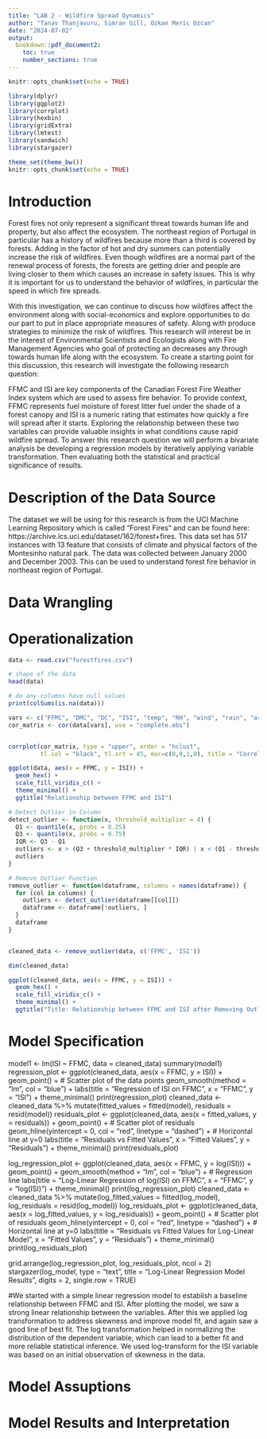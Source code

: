 ```yaml
---
title: "LAB 2 - Wildfire Spread Dynamics"
author: "Tanav Thanjavuru, Simran Gill, Ozkan Meric Ozcan"
date: "2024-07-02"
output:
  bookdown::pdf_document2:
    toc: true
    number_sections: true
---
```



\newpage
\setcounter{page}{1}

```r
knitr::opts_chunk$set(echo = TRUE)
```

```r
library(dplyr)
library(ggplot2)
library(corrplot)
library(hexbin)
library(gridExtra)
library(lmtest)
library(sandwich)
library(stargazer)

theme_set(theme_bw())
knitr::opts_chunk$set(echo = TRUE)
```



# Introduction
Forest fires not only represent a significant threat towards human life and property, but also affect the ecosystem. The northeast region of Portugal in particular has a history of wildfires because more than a third is covered by forests. Adding in the factor of hot and dry summers can potentially increase the risk of wildfires\footnote{The Subday Times. "Portugal wildfires: what to expect if you’re travelling in summer 2024" (2024).}. Even though wildfires are a normal part of the renewal process of forests, the forests are getting drier and people are living closer to them which causes an increase in safety issues\footnote{National Geographic. "How to live with mega-fires? Portugal’s feral forests may hold the secret" (2019).}. This is why it is important for us to understand the behavior of wildfires, in particular the speed in which fire spreads. 

With this investigation, we can continue to discuss how wildfires affect the environment along with social-economics and explore opportunities to do our part to put in place appropriate measures of safety. Along with produce strategies to minimize the risk of wildfires. This research will interest be in the interest of Environmental Scientists and Ecologists along with Fire Management Agencies who goal of protecting an decreases any through towards human life along with the ecosystem. To create a starting point for this discussion, this research will investigate the following research question:

\begin{quote}
  \textit{What is the relationship between Fine Fuel Moisture Code (FFMC) and Initial Spread Index (ISI) in understanding wildfire spread dynamics in the northeast region of Portugal?}
\end{quote}

FFMC and ISI are key components of the Canadian Forest Fire Weather Index system which are used to assess fire behavior. To provide context, FFMC represents fuel moisture of forest litter fuel under the shade of a forest canopy and ISI is a numeric rating that estimates how quickly a fire will spread after it starts. Exploring the relationship between these two variables can provide valuable insights in what conditions cause rapid wildfire spread. To answer this research question we will perform a bivariate analysis be developing a regression models by iteratively applying variable transformation. Then evaluating both the statistical and practical significance of results.

# Description of the Data Source
The dataset we will be using for this research is from the UCI Machine Learning Repository which is called "Forest Fires" and can be found here: https://archive.ics.uci.edu/dataset/162/forest+fires. This data set has 517 instances with 13 feature that consists of climate and physical factors of the Montesinho natural park. The data was collected between January 2000 and December 2003. This can be used to understand forest fire behavior in northeast region of Portugal. 

# Data Wrangling 

# Operationalization

```r
data <- read.csv("forestfires.csv")

# shape of the data 
head(data)
```

```r
# do any columns have null values 
print(colSums(is.na(data)))
```
```r
vars <- c("FFMC", "DMC", "DC", "ISI", "temp", "RH", "wind", "rain", "area")
cor_matrix <- cor(data[vars], use = "complete.obs")


corrplot(cor_matrix, type = "upper", order = "hclust",
         tl.col = "black", tl.srt = 45, mar=c(0,0,1,0), title = "Correlation Matrix of Forest Fire Variables")

```
```r
ggplot(data, aes(x = FFMC, y = ISI)) +
  geom_hex() +               
  scale_fill_viridis_c() + 
  theme_minimal() +
  ggtitle("Relationship between FFMC and ISI")
```
```r
# Detect Outlier in Column 
detect_outlier <- function(x, threshold_multiplier = 4) {
  Q1 <- quantile(x, probs = 0.25)
  Q3 <- quantile(x, probs = 0.75)
  IQR <- Q3 - Q1
  outliers <- x > (Q3 + threshold_multiplier * IQR) | x < (Q1 - threshold_multiplier * IQR)
  outliers
}

# Remove Outlier Function 
remove_outlier <- function(dataframe, columns = names(dataframe)) {
  for (col in columns) {
    outliers <- detect_outlier(dataframe[[col]])
    dataframe <- dataframe[!outliers, ]
  }
  dataframe
}


cleaned_data <- remove_outlier(data, c('FFMC', 'ISI')) 

dim(cleaned_data)
```
```r
ggplot(cleaned_data, aes(x = FFMC, y = ISI)) +
  geom_hex() +               
  scale_fill_viridis_c() +   
  theme_minimal() + 
  ggtitle("Title: Relationship between FFMC and ISI after Removing Outliers")
```

# Model Specification


model1 <- lm(ISI ~ FFMC, data = cleaned_data)
summary(model1)
regression_plot <- ggplot(cleaned_data, aes(x = FFMC, y = ISI)) +
  geom_point() +  # Scatter plot of the data points
  geom_smooth(method = "lm", col = "blue") +
  labs(title = "Regression of ISI on FFMC", x = "FFMC", y = "ISI") +
  theme_minimal()
print(regression_plot)
cleaned_data <- cleaned_data %>%
  mutate(fitted_values = fitted(model),
         residuals = resid(model))
residuals_plot <- ggplot(cleaned_data, aes(x = fitted_values, y = residuals)) +
  geom_point() +  # Scatter plot of residuals
  geom_hline(yintercept = 0, col = "red", linetype = "dashed") +  # Horizontal line at y=0
  labs(title = "Residuals vs Fitted Values", x = "Fitted Values", y = "Residuals") +
  theme_minimal()
print(residuals_plot)


log_regression_plot <- ggplot(cleaned_data, aes(x = FFMC, y = log(ISI))) +
  geom_point() + 
  geom_smooth(method = "lm", col = "blue") +  # Regression line
  labs(title = "Log-Linear Regression of log(ISI) on FFMC", x = "FFMC", y = "log(ISI)") +
  theme_minimal()
print(log_regression_plot)
cleaned_data <- cleaned_data %>%
  mutate(log_fitted_values = fitted(log_model),
         log_residuals = resid(log_model))
log_residuals_plot <- ggplot(cleaned_data, aes(x = log_fitted_values, y = log_residuals)) +
  geom_point() +  # Scatter plot of residuals
  geom_hline(yintercept = 0, col = "red", linetype = "dashed") +  # Horizontal line at y=0
  labs(title = "Residuals vs Fitted Values for Log-Linear Model", x = "Fitted Values", y = "Residuals") +
  theme_minimal()
print(log_residuals_plot)

grid.arrange(log_regression_plot, log_residuals_plot, ncol = 2)
stargazer(log_model, type = "text", title = "Log-Linear Regression Model Results", digits = 2, single.row = TRUE)

#We started with a simple linear regression model to establish a baseline relationship between FFMC and ISI. After plotting the model, we saw a strong linear relationship between the variables. After this we applied log transformation to address skewness and improve model fit, and again saw a good line of best fit. The log transformation helped in normalizing the distribution of the dependent variable, which can lead to a better fit and more reliable statistical inference. We used log-transform for the ISI variable was based on an initial observation of skewness in the data.

# Model Assuptions

# Model Results and Interpretation 
